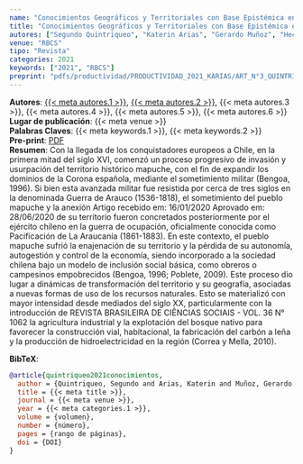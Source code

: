 ```yaml
---
name: "Conocimientos Geográficos y Territoriales con Base Epistémica en la Memoria Social Mapuche"
title: "Conocimientos Geográficos y Territoriales con Base Epistémica en la Memoria Social Mapuche"
autores: ["Segundo Quintriqueo", "Katerin Arias", "Gerardo Muñoz", "Hector Torres", "Soledad Morales", "Fernando Peña"]
venue: "RBCS"
tipo: "Revista"
categories: 2021
keywords: ["2021", "RBCS"]
preprint: "pdfs/productividad/PRODUCTIVIDAD_2021_KARIAS/ART_N°3_QUINTRIQUEO Y ARIAS-ORTEGA_RBCS_2021_SCOPUS.pdf"
---
```

**Autores**: [{{< meta autores.1 >}}](../members/current/Segundo Quintriqueo.qmd), [{{< meta autores.2 >}}](../members/current/Katerin Arias.qmd), {{< meta autores.3 >}}, {{< meta autores.4 >}}, {{< meta autores.5 >}}, {{< meta autores.6 >}}  
**Lugar de publicación**: {{< meta venue >}}   
**Palabras Claves**: {{< meta keywords.1 >}}, {{< meta keywords.2 >}}  
**Pre-print**: [PDF](../{{< meta preprint >}})  
**Resumen**: Con la llegada de los conquistadores europeos a Chile, en la primera mitad del siglo XVI, comenzó un proceso progresivo de invasión y usurpación del territorio histórico mapuche, con el fin de expandir los dominios de la Corona española, mediante el sometimiento militar (Bengoa, 1996). Si bien esta avanzada militar fue resistida por cerca de tres siglos en la denominada Guerra de Arauco (1536-1818), el sometimiento del pueblo mapuche y la anexión
Artigo recebido em: 16/01/2020 Aprovado em: 28/06/2020
de su territorio fueron concretados posteriormente por el ejército chileno en la guerra de ocupación, oficialmente conocida como Pacificación de La Araucanía (1861-1883). En este contexto, el pueblo mapuche sufrió la enajenación de su territorio y la pérdida de su autonomía, autogestión y control de la economía, siendo incorporado a la sociedad chilena bajo un modelo de inclusión social básica, como obreros o campesinos empobrecidos (Bengoa, 1996; Poblete, 2009). Este proceso dio lugar a dinámicas de transformación del territorio y su geografía, asociadas a nuevas formas de uso de los recursos naturales. Esto se materializó con mayor intensidad desde mediados del siglo XX, particularmente con la introducción de
REVISTA BRASILEIRA DE CIÊNCIAS SOCIAIS - VOL. 36 N° 1062
la agricultura industrial y la explotación del bosque nativo para favorecer la construcción vial, habitacional, la fabricación del carbón a leña y la producción de hidroelectricidad en la región (Correa y Mella, 2010). 


**BibTeX**:
```bibtex
@article{quintriqueo2021conocimientos,
  author = {Quintriqueo, Segundo and Arias, Katerin and Muñoz, Gerardo and Torres, Hector and Morales, Soledad and Peña, Fernando},
  title = {{< meta title >}},
  journal = {{< meta venue >}},
  year = {{< meta categories.1 >}},
  volume = {volumen},
  number = {número},
  pages = {rango de páginas},
  doi = {DOI}
}
```
